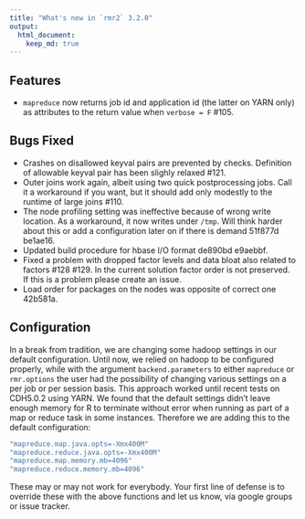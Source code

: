 ```yaml
---
title: "What's new in `rmr2` 3.2.0"
output: 
  html_document:
    keep_md: true 
---
```


## Features

* `mapreduce` now returns job id and application id (the latter on YARN only) as attributes to the return value when `verbose = F` #105.

## Bugs Fixed

* Crashes on disallowed keyval pairs are prevented by checks. Definition of allowable keyval pair has been slighly relaxed #121.
* Outer joins work again, albeit using two quick postprocessing jobs. Call it a workaround if you want, but it should add only modestly to the runtime of large joins #110.
* The node profiling setting was ineffective because of wrong write location. As a workaround, it now writes under `/tmp`. Will think harder about this or add a configuration later on if there is demand 51f877d be1ae16.
* Updated build procedure for hbase I/O format de890bd e9aebbf.
* Fixed a problem with dropped factor levels and data bloat also related to factors #128 #129. In the current solution factor order is not preserved. If this is a problem please create an issue.
* Load order for packages on the nodes was opposite of correct one 42b581a.

## Configuration

In a break from tradition, we are changing some hadoop settings in our default configuration. Until now, we relied on hadoop to be configured properly, while with the argument `backend.parameters` to either `mapreduce` or `rmr.options` the user had the possibility of changing various settings on a per job or per session basis. This approach worked until recent tests on CDH5.0.2 using YARN. We found that the default settings didn't leave enough memory for R to terminate without error when running as part of a map or reduce task in some instances. Therefore we are adding this to the default configuration:

```r
"mapreduce.map.java.opts=-Xmx400M"    
"mapreduce.reduce.java.opts=-Xmx400M" 
"mapreduce.map.memory.mb=4096"    
"mapreduce.reduce.memory.mb=4096"    
```

These may or may not work for everybody. Your first line of defense is to override these with the above functions and let us know, via google groups or issue tracker.